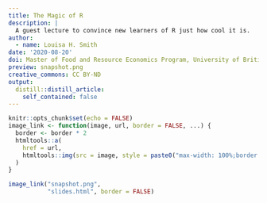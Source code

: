 ```yaml
---
title: The Magic of R
description: |
  A guest lecture to convince new learners of R just how cool it is.
author:
  - name: Louisa H. Smith
date: '2020-08-20'
doi: Master of Food and Resource Economics Program, University of British Columbia
preview: snapshot.png
creative_commons: CC BY-ND
output:
  distill::distill_article:
    self_contained: false
---
```


```r
knitr::opts_chunk$set(echo = FALSE)
image_link <- function(image, url, border = FALSE, ...) {
  border <- border * 2
  htmltools::a(
    href = url,
    htmltools::img(src = image, style = paste0("max-width: 100%;border: ", border, "px solid;"), ...)
  )
}
```

```r
image_link("snapshot.png",
           "slides.html", border = FALSE)
```
